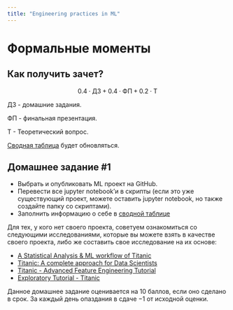 ```yaml
---
title: "Engineering practices in ML"
---
```


# Формальные моменты

## Как получить зачет?

$$0.4\cdot\text{ДЗ} + 0.4\cdot\text{ФП} + 0.2\cdot\text{Т}$$

ДЗ - домашние задания.

ФП - финальная презентация.

Т - Теоретический вопрос.

[Сводная таблица](https://docs.google.com/spreadsheets/d/19q918r42OZUjoH0GKmVDOaNjKuC5YHIygtasJkLpRcs/edit?usp=sharing) будет обновляться.


## Домашнее задание #1

- Выбрать и опубликовать ML проект на GitHub. 
- Перевести все jupyter notebook’и в скрипты (если это уже существующий проект, можете оставить jupyter notebook, но также создайте папку со скриптами).
- Заполнить информацию о себе в [сводной таблице](https://docs.google.com/spreadsheets/d/19q918r42OZUjoH0GKmVDOaNjKuC5YHIygtasJkLpRcs/edit?usp=sharing) 

Для тех, у кого нет своего проекта, советуем ознакомиться со следующими исследованиями, которые вы можете взять в качестве своего проекта, либо же составить свое исследование на их основе:

- [A Statistical Analysis & ML workflow of Titanic](https://www.kaggle.com/code/masumrumi/a-statistical-analysis-ml-workflow-of-titanic/notebook)
- [Titanic: A complete approach for Data Scientists](https://www.kaggle.com/code/pedrodematos/titanic-a-complete-approach-for-data-scientists/notebook)
- [Titanic - Advanced Feature Engineering Tutorial](https://www.kaggle.com/code/gunesevitan/titanic-advanced-feature-engineering-tutorial/notebook)
- [Exploratory Tutorial - Titanic](https://www.kaggle.com/code/arthurlu/exploratory-tutorial-titanic/notebook)


Данное домашнее задание оценивается на 10 баллов, если оно сделано в срок. За каждый день опаздания в сдаче $-1$ от исходной оценки.
